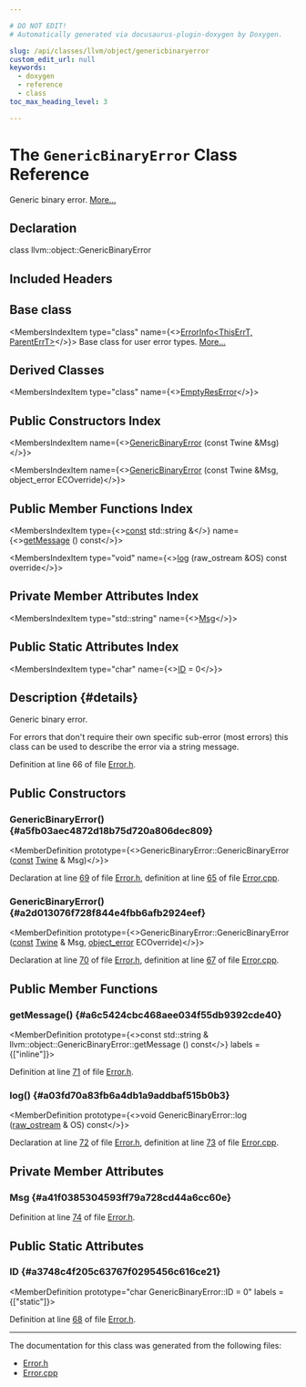 ```yaml
---

# DO NOT EDIT!
# Automatically generated via docusaurus-plugin-doxygen by Doxygen.

slug: /api/classes/llvm/object/genericbinaryerror
custom_edit_url: null
keywords:
  - doxygen
  - reference
  - class
toc_max_heading_level: 3

---
```





# The `GenericBinaryError` Class Reference

<DoxygenPage pluginConfig={pluginConfig}>

Generic binary error. <a href="#details">More...</a>

## Declaration

<CodeBlock>class llvm::object::GenericBinaryError</CodeBlock>

## Included Headers

<IncludesList>
<IncludesListItem
  filePath="llvm/Object/Error.h"
  permalink="/docs/api/files/include/include/llvm/include/llvm/object/error-h"
  isLocal="true" />
</IncludesList>

## Base class

<MembersIndex>

<MembersIndexItem
  type="class"
  name={<><a href="/docs/api/classes/llvm/errorinfo">ErrorInfo&lt;ThisErrT, ParentErrT&gt;</a></>}>
Base class for user error types. <a href="/docs/api/classes/llvm/errorinfo/#details">More...</a>
</MembersIndexItem>

</MembersIndex>

## Derived Classes

<MembersIndex>

<MembersIndexItem
  type="class"
  name={<><a href="/docs/api/classes/llvm/object/emptyreserror">EmptyResError</a></>}>
</MembersIndexItem>

</MembersIndex>

## Public Constructors Index

<MembersIndex>

<MembersIndexItem
  name={<><a href="#a5fb03aec4872d18b75d720a806dec809">GenericBinaryError</a> (const Twine &amp;Msg)</>}>
</MembersIndexItem>

<MembersIndexItem
  name={<><a href="#a2d013076f728f844e4fbb6afb2924eef">GenericBinaryError</a> (const Twine &amp;Msg, object&#95;error ECOverride)</>}>
</MembersIndexItem>

</MembersIndex>

## Public Member Functions Index

<MembersIndex>

<MembersIndexItem
  type={<><a href="/docs/api/files/lib/lib/target/lib/target/aarch64/aarch64promoteconstant-cpp/#a90f8350fecae261c25be85d38b451bff">const</a> std::string &amp;</>}
  name={<><a href="#a6c5424cbc468aee034f55db9392cde40">getMessage</a> () const</>}>
</MembersIndexItem>

<MembersIndexItem
  type="void"
  name={<><a href="#a03fd70a83fb6a4db1a9addbaf515b0b3">log</a> (raw&#95;ostream &amp;OS) const override</>}>
</MembersIndexItem>

</MembersIndex>

## Private Member Attributes Index

<MembersIndex>

<MembersIndexItem
  type="std::string"
  name={<><a href="#a41f0385304593ff79a728cd44a6cc60e">Msg</a></>}>
</MembersIndexItem>

</MembersIndex>

## Public Static Attributes Index

<MembersIndex>

<MembersIndexItem
  type="char"
  name={<><a href="#a3748c4f205c63767f0295456c616ce21">ID</a> = 0</>}>
</MembersIndexItem>

</MembersIndex>

## Description {#details}

Generic binary error.

For errors that don&#39;t require their own specific sub-error (most errors) this class can be used to describe the error via a string message.

Definition at line 66 of file <a href="/docs/api/files/include/include/llvm/include/llvm/object/error-h">Error.h</a>.

<SectionDefinition>

## Public Constructors

### GenericBinaryError() {#a5fb03aec4872d18b75d720a806dec809}

<MemberDefinition
  prototype={<>GenericBinaryError::GenericBinaryError (<a href="/docs/api/files/lib/lib/target/lib/target/aarch64/aarch64promoteconstant-cpp/#a90f8350fecae261c25be85d38b451bff">const</a> <a href="/docs/api/classes/llvm/twine">Twine</a> &amp; Msg)</>}>

Declaration at line <a href="/docs/api/files/include/include/llvm/include/llvm/object/error-h/#l00069">69</a> of file <a href="/docs/api/files/include/include/llvm/include/llvm/object/error-h">Error.h</a>, definition at line <a href="/docs/api/files/lib/lib/object/error-cpp/#l00065">65</a> of file <a href="/docs/api/files/lib/lib/object/error-cpp">Error.cpp</a>.
</MemberDefinition>

### GenericBinaryError() {#a2d013076f728f844e4fbb6afb2924eef}

<MemberDefinition
  prototype={<>GenericBinaryError::GenericBinaryError (<a href="/docs/api/files/lib/lib/target/lib/target/aarch64/aarch64promoteconstant-cpp/#a90f8350fecae261c25be85d38b451bff">const</a> <a href="/docs/api/classes/llvm/twine">Twine</a> &amp; Msg, <a href="/docs/api/namespaces/llvm/object/#a6f5880f200b9731436d9ea163568ee20">object&#95;error</a> ECOverride)</>}>

Declaration at line <a href="/docs/api/files/include/include/llvm/include/llvm/object/error-h/#l00070">70</a> of file <a href="/docs/api/files/include/include/llvm/include/llvm/object/error-h">Error.h</a>, definition at line <a href="/docs/api/files/lib/lib/object/error-cpp/#l00067">67</a> of file <a href="/docs/api/files/lib/lib/object/error-cpp">Error.cpp</a>.
</MemberDefinition>

</SectionDefinition>

<SectionDefinition>

## Public Member Functions

### getMessage() {#a6c5424cbc468aee034f55db9392cde40}

<MemberDefinition
  prototype={<>const std::string &amp; llvm::object::GenericBinaryError::getMessage () const</>}
  labels = {["inline"]}>

Definition at line <a href="/docs/api/files/include/include/llvm/include/llvm/object/error-h/#l00071">71</a> of file <a href="/docs/api/files/include/include/llvm/include/llvm/object/error-h">Error.h</a>.
</MemberDefinition>

### log() {#a03fd70a83fb6a4db1a9addbaf515b0b3}

<MemberDefinition
  prototype={<>void GenericBinaryError::log (<a href="/docs/api/classes/llvm/raw-ostream">raw&#95;ostream</a> &amp; OS) const</>}>

Declaration at line <a href="/docs/api/files/include/include/llvm/include/llvm/object/error-h/#l00072">72</a> of file <a href="/docs/api/files/include/include/llvm/include/llvm/object/error-h">Error.h</a>, definition at line <a href="/docs/api/files/lib/lib/object/error-cpp/#l00073">73</a> of file <a href="/docs/api/files/lib/lib/object/error-cpp">Error.cpp</a>.
</MemberDefinition>

</SectionDefinition>

<SectionDefinition>

## Private Member Attributes

### Msg {#a41f0385304593ff79a728cd44a6cc60e}

<MemberDefinition
  prototype="std::string llvm::object::GenericBinaryError::Msg">

Definition at line <a href="/docs/api/files/include/include/llvm/include/llvm/object/error-h/#l00074">74</a> of file <a href="/docs/api/files/include/include/llvm/include/llvm/object/error-h">Error.h</a>.
</MemberDefinition>

</SectionDefinition>

<SectionDefinition>

## Public Static Attributes

### ID {#a3748c4f205c63767f0295456c616ce21}

<MemberDefinition
  prototype="char GenericBinaryError::ID = 0"
  labels = {["static"]}>

Definition at line <a href="/docs/api/files/include/include/llvm/include/llvm/object/error-h/#l00068">68</a> of file <a href="/docs/api/files/include/include/llvm/include/llvm/object/error-h">Error.h</a>.
</MemberDefinition>

</SectionDefinition>

<hr/>

The documentation for this class was generated from the following files:

<ul>
<li><a href="/docs/api/files/include/include/llvm/include/llvm/object/error-h">Error.h</a></li>
<li><a href="/docs/api/files/lib/lib/object/error-cpp">Error.cpp</a></li>
</ul>

</DoxygenPage>
